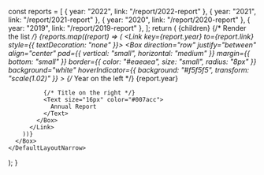 

  const reports = [
  { year: "2022", link: "/report/2022-report" },
  { year: "2021", link: "/report/2021-report" },
  { year: "2020", link: "/report/2020-report" },
  { year: "2019", link: "/report/2019-report" },
];
  return (
    <DefaultLayoutNarrow>
      {children}
      <Box pad="small">
        {/* Render the list */}
        {reports.map((report) => (
          <Link key={report.year} to={report.link} style={{ textDecoration: "none" }}>
            <Box
              direction="row"
              justify="between"
              align="center"
              pad={{ vertical: "small", horizontal: "medium" }}
              margin={{ bottom: "small" }}
              border={{ color: "#eaeaea", size: "small", radius: "8px" }}
              background="white"
              hoverIndicator={{ background: "#f5f5f5", transform: "scale(1.02)" }}
            >
              {/* Year on the left */}
              <Text weight="bold" size="16px" color="#333">
                {report.year}
              </Text>

              {/* Title on the right */}
              <Text size="16px" color="#007acc">
                Annual Report
              </Text>
            </Box>
          </Link>
        ))}
      </Box>
    </DefaultLayoutNarrow>
  );
}